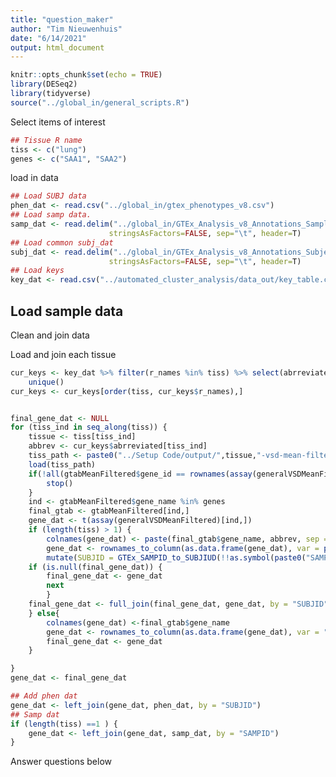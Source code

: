 ```yaml
---
title: "question_maker"
author: "Tim Nieuwenhuis"
date: "6/14/2021"
output: html_document
---
```


```r
knitr::opts_chunk$set(echo = TRUE)
library(DESeq2)
library(tidyverse)
source("../global_in/general_scripts.R")
```

Select items of interest
```r
## Tissue R name
tiss <- c("lung")
genes <- c("SAA1", "SAA2")
```

load in data
```r

## Load SUBJ data
phen_dat <- read.csv("../global_in/gtex_phenotypes_v8.csv")
## Load samp data.
samp_dat <- read.delim("../global_in/GTEx_Analysis_v8_Annotations_SampleAttributesDS.txt", fill=T,
                      stringsAsFactors=FALSE, sep="\t", header=T)
## Load common subj_dat
subj_dat <- read.delim("../global_in/GTEx_Analysis_v8_Annotations_SubjectPhenotypesDS.txt", fill=T,
                      stringsAsFactors=FALSE, sep="\t", header=T)
## Load keys 
key_dat <- read.csv("../automated_cluster_analysis/data_out/key_table.csv")
```


## Load sample data

Clean and join data


Load and join each tissue
```r
cur_keys <- key_dat %>% filter(r_names %in% tiss) %>% select(abrreviated, r_names, official_name) %>%
    unique()
cur_keys <- cur_keys[order(tiss, cur_keys$r_names),]


final_gene_dat <- NULL
for (tiss_ind in seq_along(tiss)) {
    tissue <- tiss[tiss_ind]
    abbrev <- cur_keys$abrreviated[tiss_ind]
    tiss_path <- paste0("../Setup Code/output/",tissue,"-vsd-mean-filtered.rda")
    load(tiss_path)
    if(!all(gtabMeanFiltered$gene_id == rownames(assay(generalVSDMeanFiltered)))){
        stop()
    }
    ind <- gtabMeanFiltered$gene_name %in% genes
    final_gtab <- gtabMeanFiltered[ind,]
    gene_dat <- t(assay(generalVSDMeanFiltered)[ind,])
    if (length(tiss) > 1) {
        colnames(gene_dat) <- paste(final_gtab$gene_name, abbrev, sep = "_")
        gene_dat <- rownames_to_column(as.data.frame(gene_dat), var = paste0("SAMPID", "_", abbrev)) %>%
        mutate(SUBJID = GTEx_SAMPID_to_SUBJIUD(!!as.symbol(paste0("SAMPID", "_", abbrev))))
    if (is.null(final_gene_dat)) {
        final_gene_dat <- gene_dat
        next
        }
    final_gene_dat <- full_join(final_gene_dat, gene_dat, by = "SUBJID")
    } else{
        colnames(gene_dat) <-final_gtab$gene_name
        gene_dat <- rownames_to_column(as.data.frame(gene_dat), var = "SAMPID")
        final_gene_dat <- gene_dat
    }

}
gene_dat <- final_gene_dat

```



```r

## Add phen dat
gene_dat <- left_join(gene_dat, phen_dat, by = "SUBJID")
## Samp dat
if (length(tiss) ==1 ) {
    gene_dat <- left_join(gene_dat, samp_dat, by = "SAMPID")
}

```
Answer questions below
```r

```

